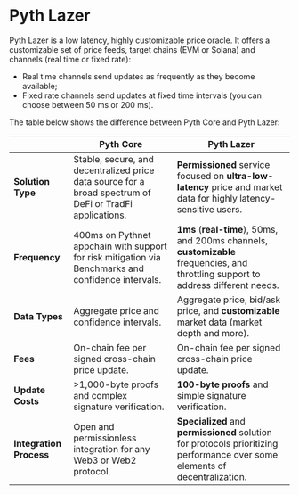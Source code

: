 
# Pyth Lazer

Pyth Lazer is a low latency, highly customizable price oracle.
It offers a customizable set of price feeds, target chains (EVM or Solana) and channels (real time or fixed rate):

- Real time channels send updates as frequently as they become available;
- Fixed rate channels send updates at fixed time intervals (you can choose between 50 ms or 200 ms).

The table below shows the difference between Pyth Core and Pyth Lazer:

|                         | **Pyth Core**                                                                                            | **Pyth Lazer**                                                                                                                      |
| ----------------------- | -------------------------------------------------------------------------------------------------------- | ----------------------------------------------------------------------------------------------------------------------------------- |
| **Solution Type**       | Stable, secure, and decentralized price data source for a broad spectrum of DeFi or TradFi applications. | **Permissioned** service focused on **ultra-low-latency** price and market data for highly latency-sensitive users.                 |
| **Frequency**           | 400ms on Pythnet appchain with support for risk mitigation via Benchmarks and confidence intervals.      | **1ms** (**real-time**), 50ms, and 200ms channels, **customizable** frequencies, and throttling support to address different needs. |
| **Data Types**          | Aggregate price and confidence intervals.                                                                | Aggregate price, bid/ask price, and **customizable** market data (market depth and more).                                           |
| **Fees**                | On-chain fee per signed cross-chain price update.                                                        | On-chain fee per signed cross-chain price update.                                                                                   |
| **Update Costs**        | >1,000-byte proofs and complex signature verification.                                                   | **100-byte proofs** and simple signature verification.                                                                              |
| **Integration Process** | Open and permissionless integration for any Web3 or Web2 protocol.                                       | **Specialized** and **permissioned** solution for protocols prioritizing performance over some elements of decentralization.        |
